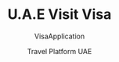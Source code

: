 ---
id: 13
title: 'U.A.E Visit Visa'
subtitle: 'VisaApplication'
author: 'Travel Platform UAE'
slug: 'U.A.E Visit Visa'
description: "Apply for a U.A.E Visit Visa with ease through our platform. We offer fast processing, 24/7 support, and guaranteed approval for all eligible applicants. Whether you're visiting for tourism, business, or family, we'll handle all the paperwork for you."
cardImage: "/src/assets/serviceimg/service32.jpg"
cardImageAlt: "U.A.E Visit Visa"
rating: 5
reviewCount: 10
publishedTime: "2024-11-02"
modifiedTime: "2024-11-02"  
price: 100
category: 'Travel Services'
---